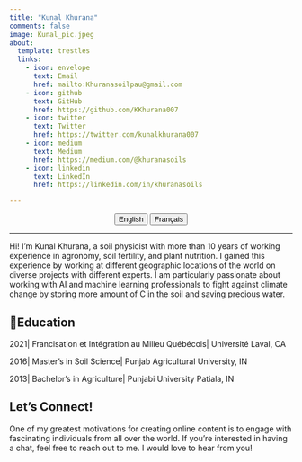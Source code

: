 ```yaml
---
title: "Kunal Khurana"
comments: false
image: Kunal_pic.jpeg
about:
  template: trestles
  links:
    - icon: envelope
      text: Email
      href: mailto:Khuranasoilpau@gmail.com
    - icon: github
      text: GitHub
      href: https://github.com/KKhurana007
    - icon: twitter
      text: Twitter
      href: https://twitter.com/kunalkhurana007         
    - icon: medium
      text: Medium
      href: https://medium.com/@khuranasoils
    - icon: linkedin
      text: LinkedIn
      href: https://linkedin.com/in/khuranasoils 

---
```


<center>

::: {.btn-group role="group" aria-label="About"}
<a href="about.html"> <button type="button" class="btn btn-primary me-md-2 btn-sm">English</button></a> <a href="about-fr.html"> <button type="button" class="btn btn-primary me-md-2 btn-sm">Français</button></a>
:::

</center>

::: {#hero-heading}
---

Hi! I’m Kunal Khurana, a soil physicist with more than 10 years of working experience in agronomy, soil fertility, and plant nutrition. I gained this experience by working at different geographic locations of the world on diverse projects with different experts. I am particularly passionate about working with AI and machine learning professionals to fight against climate change by storing more amount of C in the soil and saving precious water.


## 📝Education

2021| Francisation et Intégration au Milieu Québécois| Université Laval, CA

2016| Master’s in Soil Science| Punjab Agricultural University, IN

2013| Bachelor’s in Agriculture| Punjabi University Patiala, IN


## Let's Connect!
One of my greatest motivations for creating online content is to engage with fascinating individuals from all over the world. If you're interested in having a chat, feel free to reach out to me. I would love to hear from you!

:::
